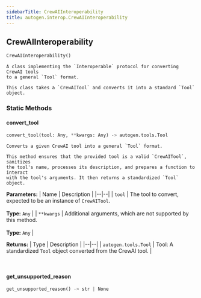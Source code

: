 ```yaml
---
sidebarTitle: CrewAIInteroperability
title: autogen.interop.CrewAIInteroperability
---
```

<h2 id="autogen.interop.CrewAIInteroperability" class="doc doc-heading">
    <code class="doc-symbol doc-symbol-heading doc-symbol-class"></code>
    <span class="doc doc-object-name doc-class-name">CrewAIInteroperability</span>
    <a href="#autogen.interop.CrewAIInteroperability" class="headerlink" title="Permanent link"></a>
</h2>

```python
CrewAIInteroperability()
```

    A class implementing the `Interoperable` protocol for converting CrewAI tools
    to a general `Tool` format.
    
    This class takes a `CrewAITool` and converts it into a standard `Tool` object.

### Static Methods

<code class="doc-symbol doc-symbol-heading doc-symbol-method"></code>
#### convert_tool
<a href="#autogen.interop.CrewAIInteroperability.convert_tool" class="headerlink" title="Permanent link"></a>

```python
convert_tool(tool: Any, **kwargs: Any) -> autogen.tools.Tool
```

    Converts a given CrewAI tool into a general `Tool` format.
    
    This method ensures that the provided tool is a valid `CrewAITool`, sanitizes
    the tool's name, processes its description, and prepares a function to interact
    with the tool's arguments. It then returns a standardized `Tool` object.

<b>Parameters:</b>
| Name | Description |
|--|--|
| `tool` | The tool to convert, expected to be an instance of `CrewAITool`.<br/><br/>**Type:** `Any` |
| `**kwargs` | Additional arguments, which are not supported by this method.<br/><br/>**Type:** `Any` |

<b>Returns:</b>
| Type | Description |
|--|--|
| `autogen.tools.Tool` | Tool: A standardized `Tool` object converted from the CrewAI tool. |

<br />

<code class="doc-symbol doc-symbol-heading doc-symbol-method"></code>
#### get_unsupported_reason
<a href="#autogen.interop.CrewAIInteroperability.get_unsupported_reason" class="headerlink" title="Permanent link"></a>

```python
get_unsupported_reason() -> str | None
```

    

<br />